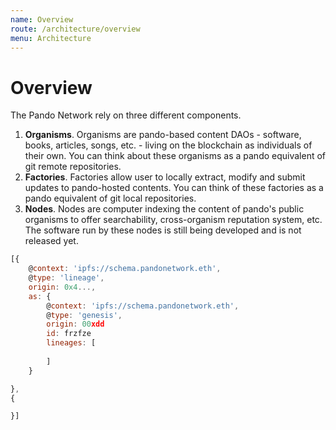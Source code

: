 ```yaml
---
name: Overview
route: /architecture/overview
menu: Architecture
---
```


# Overview

The Pando Network rely on three different components.

1. **Organisms**. Organisms are pando-based content DAOs - software, books, articles, songs, etc. -  living on the blockchain as individuals of their own. You can think about these organisms as a pando equivalent of git remote repositories.
2. **Factories**. Factories allow user to locally extract, modify and submit updates to pando-hosted contents. You can think of these factories as a pando equivalent of git local repositories.
3. **Nodes**. Nodes are computer indexing the content of pando's public organisms to offer searchability, cross-organism reputation system, etc. The software run by these nodes is still being developed and is not released yet.


```javascript
[{
    @context: 'ipfs://schema.pandonetwork.eth',
    @type: 'lineage',
    origin: 0x4...,
    as: {
        @context: 'ipfs://schema.pandonetwork.eth',
        @type: 'genesis',
        origin: 00xdd
        id: frzfze
        lineages: [
        
        ]
    }

},
{

}]


```
